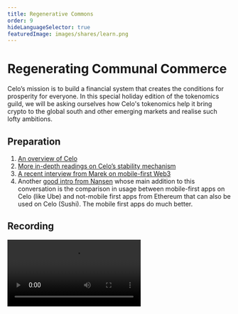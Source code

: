 ```yaml
---
title: Regenerative Commons
order: 9
hideLanguageSelector: true
featuredImage: images/shares/learn.png
---
```


# Regenerating Communal Commerce 

Celo’s mission is to build a financial system that creates the conditions for prosperity for everyone. In this special holiday edition of the tokenomics guild, we will be asking ourselves how Celo's tokenomics help it bring crypto to the global south and other emerging markets and realise such lofty ambitions.

## Preparation

1. [An overview of Celo](https://medium.com/celoorg/an-introductory-guide-to-celo-b185c62d3067)
2. [More in-depth readings on Celo’s stability mechanism](https://docs.celo.org/celo-codebase/protocol/stability)
3. [A recent interview from Marek on mobile-first Web3](https://www.youtube.com/watch?v=ItREmpQNORI)
4. Another [good intro from Nansen](https://www.nansen.ai//research/celo-toward-blockchain-mainstream-adoption) whose main addition to this conversation is the comparison in usage between mobile-first apps on Celo (like Ube) and not-mobile first apps from Ethereum that can also be used on Celo (Sushi). The mobile first apps do much better.

## Recording

<Video src="https://www.youtube-nocookie.com/embed/xe_jcD7ndn4" />

We invited Sep Kumvar and Xochitl Cazador from Celo back for another fireside in KB5, which is also archived below:

<Video src="https://www.youtube-nocookie.com/embed/p1lXhTzlCVk" />